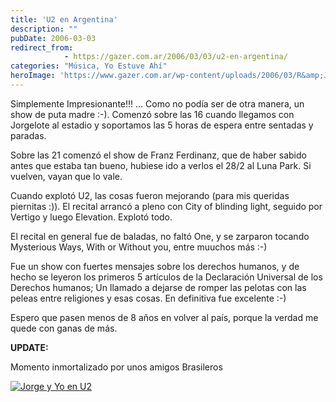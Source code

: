 ```yaml
---
title: 'U2 en Argentina'
description: ""
pubDate: 2006-03-03
redirect_from: 
            - https://gazer.com.ar/2006/03/03/u2-en-argentina/
categories: "Música, Yo Estuve Ahí"
heroImage: 'https://www.gazer.com.ar/wp-content/uploads/2006/03/R&amp;J%20U2%20Mini.jpg'
---
```

Simplemente Impresionante!!! ... Como no podía ser de otra manera, un show de puta madre :-). Comenzó sobre las 16 cuando llegamos con Jorgelote al estadio y soportamos las 5 horas de espera entre sentadas y paradas.

Sobre las 21 comenzó el show de Franz Ferdinanz, que de haber sabido antes que estaba tan bueno, hubiese ido a verlos el 28/2 al Luna Park. Si vuelven, vayan que lo vale.

Cuando explotó U2, las cosas fueron mejorando (para mis queridas piernitas :)). El recital arrancó a pleno con City of blinding light, seguido por Vertigo y luego Elevation. Explotó todo.

El recital en general fue de baladas, no faltó One, y se zarparon tocando Mysterious Ways, With or Without you, entre muuchos más :-)

Fue un show con fuertes mensajes sobre los derechos humanos, y de hecho se leyeron los primeros 5 artículos de la Declaración Universal de los Derechos humanos; Un llamado a dejarse de romper las pelotas con las peleas entre religiones y esas cosas. En definitiva fue excelente :-)

Espero que pasen menos de 8 años en volver al país, porque la verdad me quede con ganas de más.

**UPDATE:**

Momento inmortalizado por unos amigos Brasileros

[![Jorge y Yo en U2](https://www.gazer.com.ar/wp-content/uploads/2006/03/R&J%20U2%20Mini.jpg)](https://www.gazer.com.ar/wp-content/uploads/2006/03/R&J%20U2.jpg "Jorge y Yo en U2")
